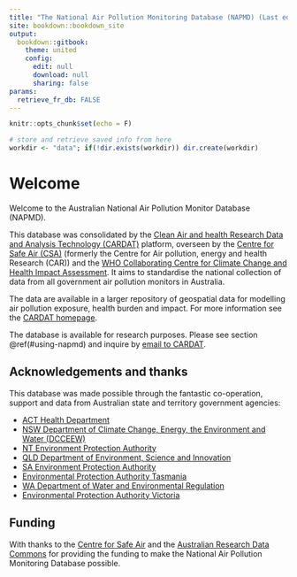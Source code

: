 ```yaml
--- 
title: "The National Air Pollution Monitoring Database (NAPMD) (Last edited on `r Sys.Date()`)"
site: bookdown::bookdown_site
output: 
  bookdown::gitbook:
    theme: united
    config:
      edit: null
      download: null
      sharing: false
params: 
  retrieve_fr_db: FALSE
---
```


```r
knitr::opts_chunk$set(echo = F)

# store and retrieve saved info from here
workdir <- "data"; if(!dir.exists(workdir)) dir.create(workdir)

```

# Welcome

Welcome to the Australian National Air Pollution Monitor Database (NAPMD). 

This database was consolidated by the [Clean Air and health Research Data and Analysis Technology (CARDAT)][cardat-home] platform, overseen by the [Centre for Safe Air (CSA)][centre-air-home] (formerly the Centre for Air pollution, energy and health Research (CAR)) and the [WHO Collaborating Centre for Climate Change and Health Impact Assessment][whocc-cchia-home]. It aims to standardise the national collection of data from all government air pollution monitors in Australia.

The data are available in a larger repository of geospatial data for modelling air pollution exposure, health burden and impact. For more information see the [CARDAT homepage][cardat-home].

The database is available for research purposes. Please see section \@ref(#using-napmd) and inquire by [email to CARDAT][cardat-email].

## Acknowledgements and thanks {#acknowledgements}

This database was made possible through the fantastic co-operation, support and data from Australian state and territory government agencies:

 - [ACT Health Department](https://health.act.gov.au/)
 - [NSW Department of Climate Change, Energy, the Environment and Water (DCCEEW)](https://www.dcceew.gov.au/)
 - [NT Environment Protection Authority](https://ntepa.nt.gov.au/)
 - [QLD Department of Environment, Science and Innovation](https://www.desi.qld.gov.au/)
 - [SA Environment Protection Authority](https://www.epa.sa.gov.au/)
 - [Environmental Protection Authority Tasmania](https://epa.tas.gov.au/epa)
 - [WA Department of Water and Environmental Regulation](https://www.wa.gov.au/organisation/department-of-water-and-environmental-regulation)
 - [Environmental Protection Authority Victoria](https://www.epa.vic.gov.au)
 
  
## Funding {#funding}

With thanks to the [Centre for Safe Air][centre-air-home] and the [Australian Research Data Commons][ardc-home] for providing the funding to make the National Air Pollution Monitoring Database possible.

<!-- Key organisations -->
[cardat-home]: http://cardat.github.io/
[cardat-email]: mailto:car.data@sydney.edu.au
[centre-air-home]: https://safeair.org.au/
[whocc-cchia-home]: https://research.curtin.edu.au/whocc-cchia/
[ardc-home]: https://ardc.edu.au/
[natag-home]: https://www.dcceew.gov.au/environment/protection/air-quality/national-clean-air-agreement/national-air-technical-advisory-group

<!-- Repositories -->
[cardatdbtools-repo]: https://github.com/cardat/cardatdbtools
[napmdtools-repo]: https://github.com/cardat/napmdtools

<!-- Contacts -->
[tas-contact]: mailto:air@epa.tas.gov.au

<!-- Licences -->
[cc-by-4.0-int]: https://creativecommons.org/licenses/by/4.0/
